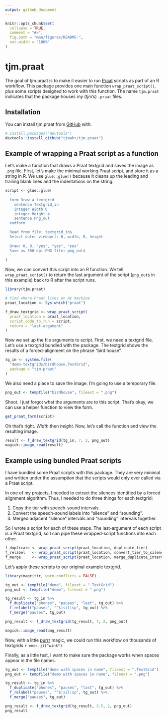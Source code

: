```yaml
---
output: github_document
---
```


<!-- README.md is generated from README.Rmd. Please edit that file -->

```r
knitr::opts_chunk$set(
  collapse = TRUE,
  comment = "#>",
  fig.path = "man/figures/README-",
  out.width = "100%"
)
```

# tjm.praat

<!-- badges: start -->
<!-- badges: end -->

The goal of tjm.praat is to make it easier to run
[Praat](http://www.fon.hum.uva.nl/praat/) scripts as part of an R workflow. This
package provides one main function `wrap_praat_script()`, plus some scripts
designed to work with this function. The name `tjm.praat` indicates that the
package houses my (tjm's) `.praat` files.

## Installation

You can install tjm.praat from [GitHub](https://github.com/) with:

``` r
# install.packages("devtools")
devtools::install_github("tjmahr/tjm.praat")
```
## Example of wrapping a Praat script as a function

Let's make a function that draws a Praat textgrid and saves the image as `.png`
file. First, let's make the minimal working Praat script, and store it as a
string in R. We use `glue::glue()` because it cleans up the leading and trailing
blank lines and the indentations on the string.

```r
script <- glue::glue(
  '
  form Draw a textgrid
    sentence Textgrid_in
    integer Width 6
    integer Height 4
    sentence Png_out
  endform

  Read from file: textgrid_in$
  Select outer viewport: 0, width, 0, height
  
  Draw: 0, 0, "yes", "yes", "yes"
  Save as 300-dpi PNG file: png_out$
  '
)
```

Now, we can convert this script into an R function. We tell
`wrap_praat_script()` to return the last argument of the script (`png_out$` in
this example) back to R after the script runs.

```r
library(tjm.praat)

# Find where Praat lives on my machine
praat_location <- Sys.which("praat")

f_draw_textgrid <- wrap_praat_script(
  praat_location = praat_location, 
  script_code_to_run = script,
  return = "last-argument"
)
```

Now we set up the file arguments to script. First, we need a textgrid file.
Let's use a textgrid bundled with the package. The textgrid shows the results of
a forced-alignment on the phrase "bird house".

```r
tg_in <- system.file(
  "demo-textgrids/birdhouse.TextGrid", 
  package = "tjm.praat"
)
```

We also need a place to save the image. I'm going to use a temporary file.

```r
png_out <- tempfile("birdhouse", fileext = ".png")
```

Shoot. I just forgot what the arguments are to this script. That's okay, we 
can use a helper function to view the form.

```r
get_praat_form(script)
```

Oh that's right. *Width* then *height*. Now, let's call the function and view
the resulting image.

```r
result <- f_draw_textgrid(tg_in, 7, 2, png_out)
magick::image_read(result) 
```


## Example using bundled Praat scripts

I have bundled some Praat scripts with this package. They are very minimal and
written under the assumption that the scripts would only ever called via a
Praat script. 

In one of my projects, I needed to extract the silences identified by a forced
alignment algorithm. Thus, I needed to do three things for each textgrid:

1.  Copy the tier with speech-sound intervals.
2.  Convert the speech-sound labels into "silence" and "sounding".
3.  Merged adjacent "silence" intervals and "sounding" intervals together.

So I wrote a script for each of these steps. The last-argument of each script is
a Praat textgrid, so I can pipe these wrapped-script functions into each other.

```r
f_duplicate <- wrap_praat_script(praat_location, duplicate_tier)
f_relabel   <- wrap_praat_script(praat_location, convert_tier_to_silences)
f_merge     <- wrap_praat_script(praat_location, merge_duplicate_intervals)
```

Let's apply these scripts to our original example textgrid.

```r
library(magrittr, warn.conflicts = FALSE)

tg_out <- tempfile("demo", fileext = ".TextGrid")
png_out <- tempfile("demo", fileext = ".png")

tg_result <- tg_in %>% 
  f_duplicate("phones", "pauses", "last", tg_out) %>% 
  f_relabel("pauses", "^$|sil|sp", tg_out) %>% 
  f_merge("pauses", tg_out)

png_result <- f_draw_textgrid(tg_result, 7, 2, png_out)

magick::image_read(png_result)
```

Now, with a little [purrr](https://purrr.tidyverse.org/) magic, we could run
this workflow on thousands of textgrids `r emo::ji("wink")`.

Finally, as a little test, I want to make sure the package works when spaces
appear in the file names.

```r
tg_out <- tempfile("demo with spaces in name", fileext = ".TextGrid")
png_out <- tempfile("demo with spaces in name", fileext = ".png")

tg_result <- tg_in %>% 
  f_duplicate("phones", "pauses", "last", tg_out) %>% 
  f_relabel("pauses", "^$|sil|sp", tg_out) %>% 
  f_merge("pauses", tg_out)

png_result <- f_draw_textgrid(tg_result, 3.5, 2, png_out)
png_result
```
